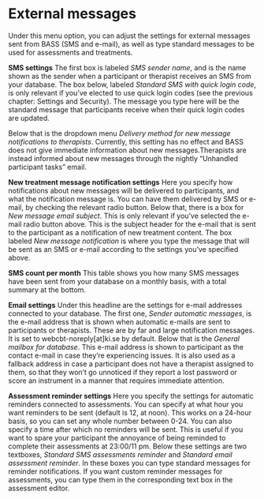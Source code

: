 # External messages {#ExtMess}
Under this menu option, you can adjust the settings for external messages sent from BASS (SMS and e-mail), as well as type standard messages to be used for assessments and treatments.

**SMS settings**
The first box is labeled *SMS sender name*, and is the name shown as the sender when a participant or therapist receives an SMS from your database.
The box below, labeled *Standard SMS with quick login code*, is only relevant if you’ve elected to use quick login codes (see the previous chapter: Settings and Security). The message you type here will be the standard message that participants receive when their quick login codes are updated.

Below that is the dropdown menu *Delivery method for new message notifications to therapists*. Currently, this setting has no effect and BASS does not give immediate information about new messages.Therapists are instead informed about new messages through the nightly "Unhandled participant tasks" email.

**New treatment message notification settings**
Here you specify how notifications about new messages will be delivered to participants, and what the notification message is. You can have them delivered by SMS or e-mail, by checking the relevant radio button.
Below that, there is a box for *New message email subject*. This is only relevant if you’ve selected the e-mail radio button above. This is the subject header for the e-mail that is sent to the participant as a notification of new treatment content.
The box labeled *New message notification* is where you type the message that will be sent as an SMS or e-mail according to the settings you’ve specified above.

**SMS count per month**
This table shows you how many SMS messages have been sent from your database on a monthly basis, with a total summary at the bottom.

**Email settings**
Under this headline are the settings for e-mail addresses connected to your database. The first one, *Sender automatic messages*, is the e-mail address that is shown when automatic e-mails are sent to participants or therapists. These are by far and large notification messages. It is set to webcbt-noreply[at]ki.se by default.
Below that is the *General mailbox for database*. This e-mail address is shown to participant as the contact e-mail in case they’re experiencing issues. It is also used as a fallback address in case a participant does not have a therapist assigned to them, so that they won’t go unnoticed if they report a lost password or score an instrument in a manner that requires immediate attention.

**Assessment reminder settings**
Here you specify the settings for automatic reminders connected to assessments. You can specify at what hour you want reminders to be sent (default is 12, at noon). This works on a 24-hour basis, so you can set any whole number between 0-24.
You can also specify a time after which no reminders will be sent. This is useful if you want to spare your participant the annoyance of being reminded to complete their assessments at 23:00/11 pm.
Below these settings are two textboxes, *Standard SMS assessments reminder* and *Standard email assessment reminder*. In these boxes you can type standard messages for reminder notifications. If you want custom reminder messages for assessments, you can type them in the corresponding text box in the assessment editor.
